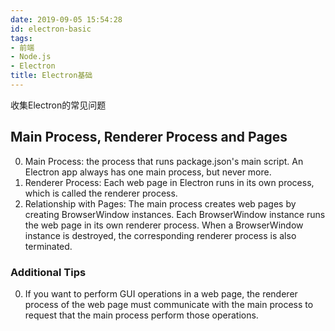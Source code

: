 ```yaml
---
date: 2019-09-05 15:54:28
id: electron-basic
tags:
- 前端
- Node.js
- Electron
title: Electron基础
---
```


收集Electron的常见问题

<!-- more -->

## Main Process, Renderer Process and Pages

0. Main Process: the process that runs package.json's main script. An Electron app always has one main process, but never more.
1. Renderer Process: Each web page in Electron runs in its own process, which is called the renderer process.
2. Relationship with Pages: The main process creates web pages by creating BrowserWindow instances. Each BrowserWindow instance runs the web page in its own renderer process. When a BrowserWindow instance is destroyed, the corresponding renderer process is also terminated.

### Additional Tips

0. If you want to perform GUI operations in a web page, the renderer process of the web page must communicate with the main process to request that the main process perform those operations.